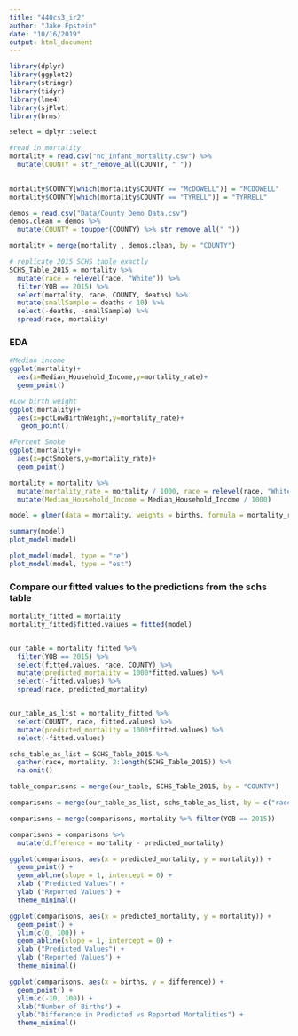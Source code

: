 ```yaml
---
title: "440cs3_ir2"
author: "Jake Epstein"
date: "10/16/2019"
output: html_document
---
```


```r
library(dplyr)
library(ggplot2)
library(stringr)
library(tidyr)
library(lme4)
library(sjPlot)
library(brms)

select = dplyr::select
```

```r
#read in mortality
mortality = read.csv("nc_infant_mortality.csv") %>%
  mutate(COUNTY = str_remove_all(COUNTY, " "))

 
mortality$COUNTY[which(mortality$COUNTY == "McDOWELL")] = "MCDOWELL"
mortality$COUNTY[which(mortality$COUNTY == "TYRELL")] = "TYRRELL"

demos = read.csv("Data/County_Demo_Data.csv")
demos.clean = demos %>%
  mutate(COUNTY = toupper(COUNTY) %>% str_remove_all(" "))

mortality = merge(mortality , demos.clean, by = "COUNTY")
```


```r
# replicate 2015 SCHS table exactly
SCHS_Table_2015 = mortality %>%
  mutate(race = relevel(race, "White")) %>%
  filter(YOB == 2015) %>%
  select(mortality, race, COUNTY, deaths) %>%
  mutate(smallSample = deaths < 10) %>%
  select(-deaths, -smallSample) %>%
  spread(race, mortality)
```

### EDA
```r
#Median income
ggplot(mortality)+
  aes(x=Median_Household_Income,y=mortality_rate)+
  geom_point()

#Low birth weight
ggplot(mortality)+
  aes(x=pctLowBirthWeight,y=mortality_rate)+
   geom_point()

#Percent Smoke
ggplot(mortality)+
  aes(x=pctSmokers,y=mortality_rate)+
  geom_point()

```

```r
mortality = mortality %>%
  mutate(mortality_rate = mortality / 1000, race = relevel(race, "White")) %>%
  mutate(Median_Household_Income = Median_Household_Income / 1000)

model = glmer(data = mortality, weights = births, formula = mortality_rate ~ (1|COUNTY) + (1|race) + Median_Household_Income + pctLowBirthWeight + pctSmokers, family = binomial())

summary(model)
plot_model(model)

plot_model(model, type = "re") 
plot_model(model, type = "est") 


```



### Compare our fitted values to the predictions from the schs table
```r
mortality_fitted = mortality
mortality_fitted$fitted.values = fitted(model)


our_table = mortality_fitted %>%
  filter(YOB == 2015) %>%
  select(fitted.values, race, COUNTY) %>%
  mutate(predicted_mortality = 1000*fitted.values) %>%
  select(-fitted.values) %>%
  spread(race, predicted_mortality)


our_table_as_list = mortality_fitted %>%
  select(COUNTY, race, fitted.values) %>%
  mutate(predicted_mortality = 1000*fitted.values) %>%
  select(-fitted.values)

schs_table_as_list = SCHS_Table_2015 %>%
  gather(race, mortality, 2:length(SCHS_Table_2015)) %>%
  na.omit()

table_comparisons = merge(our_table, SCHS_Table_2015, by = "COUNTY")

comparisons = merge(our_table_as_list, schs_table_as_list, by = c("race", "COUNTY"))

comparisons = merge(comparisons, mortality %>% filter(YOB == 2015))

comparisons = comparisons %>%
  mutate(difference = mortality - predicted_mortality)

ggplot(comparisons, aes(x = predicted_mortality, y = mortality)) +
  geom_point() +
  geom_abline(slope = 1, intercept = 0) +
  xlab ("Predicted Values") +
  ylab ("Reported Values") +
  theme_minimal()

ggplot(comparisons, aes(x = predicted_mortality, y = mortality)) +
  geom_point() +
  ylim(c(0, 100)) +
  geom_abline(slope = 1, intercept = 0) +
  xlab ("Predicted Values") +
  ylab ("Reported Values") +
  theme_minimal()

ggplot(comparisons, aes(x = births, y = difference)) +
  geom_point() +
  ylim(c(-10, 100)) +
  xlab("Number of Births") +
  ylab("Difference in Predicted vs Reported Mortalities") +
  theme_minimal()


```






